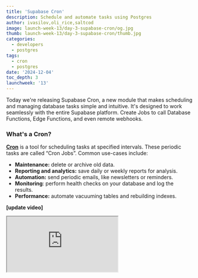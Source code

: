 ```yaml
---
title: 'Supabase Cron'
description: Schedule and automate tasks using Postgres
author: ivasilov,oli_rice,saltcod
image: launch-week-13/day-3-supabase-cron/og.jpg
thumb: launch-week-13/day-3-supabase-cron/thumb.jpg
categories:
  - developers
  - postgres
tags:
  - cron
  - postgres
date: '2024-12-04'
toc_depth: 3
launchweek: '13'
---
```


Today we're releasing Supabase Cron, a new module that makes scheduling and managing database tasks simple and intuitive. It's designed to work seamlessly with the entire Supabase platform. Create Jobs to call Database Functions, Edge Functions, and even remote webhooks.

### What's a Cron?

[**Cron**](https://en.wikipedia.org/wiki/Cron) is a tool for scheduling tasks at specified intervals. These periodic tasks are called “Cron Jobs”. Common use-cases include:

- **Maintenance:** delete or archive old data.
- **Reporting and analytics:** save daily or weekly reports for analysis.
- **Automation:** send periodic emails, like newsletters or reminders.
- **Monitoring**: perform health checks on your database and log the results.
- **Performance:** automate vacuuming tables and rebuilding indexes.

**[update video]**

<div className="video-container">
  <iframe
    className="w-full"
    src="https://www.youtube-nocookie.com/embed/_fdP-aaTHgw"
    title="We have improved Supabase AI ... A lot!"
    allow="accelerometer; autoplay; clipboard-write; encrypted-media; fullscreen; gyroscope; picture-in-picture; web-share"
    allowfullscreen
  />
</div>

Supabase Cron stores the scheduling logic within Postgres and integrates with the rest of the Supabase primitives - the Dashboard, Edge Functions, and AI Assistant.

## How Do You Use Supabase Cron?
You can create Jobs with SQL or the Dashboard.



<Admonition>

For this post we'll focus on the Dashboard. You can refer to the [documentation](https://supabase.com/docs/guides/database/cron) for SQL.


</Admonition>



 Within the Dashboard you can define schedules using standard cron syntax, natural language, or the special `pg_cron` seconds-level syntax.

<Img
  alt="Natural language scheduling"
  src="/images/blog/launch-week-13/day-3-supabase-cron/natural-language.jpg"
/>


## Job types
You can choose between four types of jobs based on what you need to execute:

<Img
  alt="Job types"
  src="/images/blog/launch-week-13/day-3-supabase-cron/job-types.jpg"
/>


### SQL Snippets

Create an inline SQL query or command to run on your database periodically. Use this for tasks like:

- Generating reports.
- Cleaning up stale data.
- Refreshing [Materialized Views](https://supabase.com/docs/guides/database/tables?queryGroups=database-method&database-method=sql#materialized-views).

### Database Functions

Call a Postgres function. This is useful for workflows, such as:

- Batch processing operations.
- Running periodic maintenance tasks.
- Performing multi-step updates using transactions.

### HTTP Requests (webhooks)

Trigger an external HTTP endpoint. Use this for:

- Starting external workflows.
- Syncing data with third-party APIs.
- Sending notifications to external systems.

### Supabase Edge Function

Run a serverless function to execute custom logic. Examples include:

- Creating embeddings.
- Sending automated email updates.
- Fetching external data and storing it in your database.

These options cover a wide range of use cases, helping with everything from database management to external integrations.


### Observe and debug jobs
Wondering why a job failed? You can view the history of all jobs and their logs in the Dashboard. You can see when a job started, how long it took, and what the result was.

<Img
  alt="View job history"
  src="/images/blog/launch-week-13/day-3-supabase-cron/history-button.jpg"
/>

<Img
  alt="Observe and debug jobs"
  src="/images/blog/launch-week-13/day-3-supabase-cron/history.jpg"
/>
 For a deeper dive, you can view jobs in the [Logs Explorer](https://supabase.com/dashboard/project/_zvmkyvanngopzqaabmvx_/logs/pgcron-logs).
<Img
  alt="View cron logs"
  src="/images/blog/launch-week-13/day-3-supabase-cron/logs.jpg"
/>


### Try Supabase Cron today

Getting started is easy:

1. Visit the new [Integrations page](https://supabase.com/dashboard/project/_/integrations) in your project.
2. Enable the **Cron** Module.
3. Create your first scheduled Job.

<Img
  alt="Integrations page"
  src="/images/blog/launch-week-13/day-3-supabase-cron/integrations.jpg"
/>

<Img
  alt="Create a new job"
  src="/images/blog/launch-week-13/day-3-supabase-cron/create-job.jpg"
/>

We're looking forward to seeing how you use Supabase Cron to help automate your workflows!

